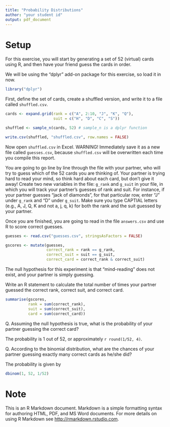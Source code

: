 ---
title: "Probability Distributions"
author: "your student id"
output: pdf_document
---

# Setup

For this exercise, you will start by generating a set of 52 (virtual) cards using R, and then have your friend guess the cards in order.

We will be using the "dplyr" add-on package for this exercise, so load it in now.

```{r, message = FALSE}
library("dplyr")
```

First, define the set of cards, create a shuffled version, and write it to a file called `shuffled.csv`.
```{r}
cards <- expand.grid(rank = c("A", 2:10, "J", "K", "Q"),
                     suit = c("H", "D", "C", "S"))

shuffled <- sample_n(cards, 52) # sample_n is a dplyr function

write.csv(shuffled, "shuffled.csv", row.names = FALSE)
```

Now open `shuffled.csv` in Excel.  WARNING! Immediately save it as a new file called `guesses.csv`, because `shuffled.csv` will be overwritten each time you compile this report.

You are going to go line by line through the file with your partner, who will try to guess which of the 52 cards you are thinking of.  Your partner is trying hard to read your mind, so think hard about each card, but don't give it away!  Create two new variables in the file: `g_rank` and `g_suit` in your file, in which you will track your partner's guesses of rank and suit.  For instance, if your partner guesses "jack of diamonds", for that particular row, enter "J" under `g_rank` and "D" under `g_suit`.  Make sure you type CAPTIAL letters (e.g., A, J, Q, K and not a, j, q, k) for both the rank and the suit guessed by your partner.

Once you are finished, you are going to read in the file `answers.csv` and use R to score correct guesses.

```{r}
guesses <- read.csv("guesses.csv", stringsAsFactors = FALSE)

gscores <- mutate(guesses,
                  correct_rank = rank == g_rank,
                  correct_suit = suit == g_suit,
                  correct_card = correct_rank & correct_suit)
```

The null hypothesis for this experiment is that "mind-reading" does not exist, and your partner is simply guessing.

Write an R statement to calculate the total number of times your partner guessed the correct rank, correct suit, and correct card.

```{r}
summarise(gscores, 
          rank = sum(correct_rank),
          suit = sum(correct_suit),
          card = sum(correct_card))
```

Q. Assuming the null hypothesis is true, what is the probability of your partner guessing the correct card?

The probability is 1 out of 52, or approximately `r round(1/52, 4)`.

Q. According to the binomial distribution, what are the chances of your partner guessing exactly many correct cards as he/she did?

The probability is given by 

```{r}
dbinom(1, 52, 1/52)
```



# Note

This is an R Markdown document. Markdown is a simple formatting syntax for authoring HTML, PDF, and MS Word documents. For more details on using R Markdown see <http://rmarkdown.rstudio.com>.
